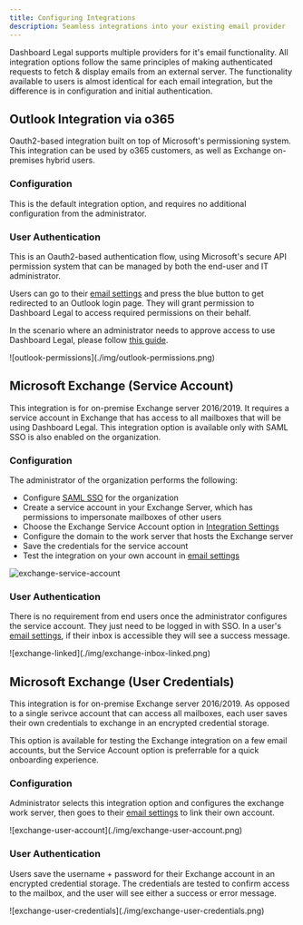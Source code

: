 ```yaml
---
title: Configuring Integrations
description: Seamless integrations into your existing email provider
---
```


Dashboard Legal supports multiple providers for it's email functionality. All integration options follow the same principles of making authenticated requests to fetch & display emails from an external server. The functionality available to users is almost identical for each email integration, but the difference is in configuration and initial authentication.

## Outlook Integration via o365
Oauth2-based integration built on top of Microsoft's permissioning system. This integration can be used by o365 customers, as well as Exchange on-premises hybrid users.

### Configuration
This is the default integration option, and requires no additional configuration from the administrator.

### User Authentication
This is an Oauth2-based authentication flow, using Microsoft's secure API permission system that can be managed by both the end-user and IT administrator.

Users can go to their [email settings](https://app.dashboardlegal.com/x/account/email/) and press the blue button to get redirected to an Outlook login page. They will grant permission to Dashboard Legal to access required permissions on their behalf.

In the scenario where an administrator needs to approve access to use Dashboard Legal, please follow [this guide](../email/get-admin-approval/).

<div style="max-width:400px;">
    ![outlook-permissions](./img/outlook-permissions.png)
</div>


## Microsoft Exchange (Service Account)
This integration is for on-premise Exchange server 2016/2019. It requires a service account in Exchange that has access to all mailboxes that will be using Dashboard Legal. This integration option is available only with SAML SSO is also enabled on the organization.

### Configuration
The administrator of the organization performs the following:
- Configure [SAML SSO](../administration/security-settings/#single-sign-on) for the organization
- Create a service account in your Exchange Server, which has permissions to impersonate mailboxes of other users
- Choose the Exchange Service Account option in [Integration Settings](https://app.dashboardlegal.com/x/settings/integrations/)
- Configure the domain to the work server that hosts the Exchange server
- Save the credentials for the service account
- Test the integration on your own account in [email settings](https://app.dashboardlegal.com/x/account/email/)

![exchange-service-account](./img/exchange-service-account.png)

### User Authentication
There is no requirement from end users once the administrator configures the service account. They just need to be logged in with SSO. In a user's [email settings](https://app.dashboardlegal.com/x/account/email/), if their inbox is accessible they will see a success message.

<div style="max-width:600px;">
    ![exchange-linked](./img/exchange-inbox-linked.png)
</div>

## Microsoft Exchange (User Credentials)
This integration is for on-premise Exchange server 2016/2019. As opposed to a single serivce account that can access all mailboxes, each user saves their own credentials to exchange in an encrypted credential storage.

This option is available for testing the Exchange integration on a few email accounts, but the Service Account option is preferrable for a quick onboarding experience.

### Configuration
Administrator selects this integration option and configures the exchange work server, then goes to their [email settings](https://app.dashboardlegal.com/x/account/email/) to link their own account.

<div style="max-width:600px;">
    ![exchange-user-account](./img/exchange-user-account.png)
</div>

### User Authentication
Users save the username + password for their Exchange account in an encrypted credential storage. The credentials are tested to confirm access to the mailbox, and the user will see either a success or error message.

<div style="max-width:600px;">
    ![exchange-user-credentials](./img/exchange-user-credentials.png)
</div>
